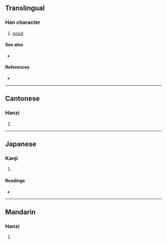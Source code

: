 {{character info/new}}
==Translingual==

===Han character===
{{Han char|rn=38|rad=女|as=06|sn=9|four=47412|canj=VNMU|ids=⿰女危}}

# [[good]]

====See also====
* {{l|mul|好}}

====References====
* {{Han ref|kx=0261.190|dkj=06254|dj=0527.230|hdz=21046.070|uh=59FD|ud=23037|bh=CE69|bd=52841}}

----

==Cantonese==

===Hanzi===
{{yue-hanzi|jyut=[[gwai2]]|y=gwai2}}

# {{defn|lang=yue|sort=女06}}

----

==Japanese==

===Kanji===
{{ja-kanji|grade=|rs=女06}}

# {{defn|lang=ja|sort=女06}}

====Readings====
* {{ja-readings|on=[[き]] (ki), [[ぎ]] (gi), [[か]] (ka)}}

----

==Mandarin==

===Hanzi===
{{cmn-hanzi|pin=[[guǐ]] ([[gui3]])|wg=kuei<sup>3</sup>}}

# {{defn|lang=cmn|sort=女06}}